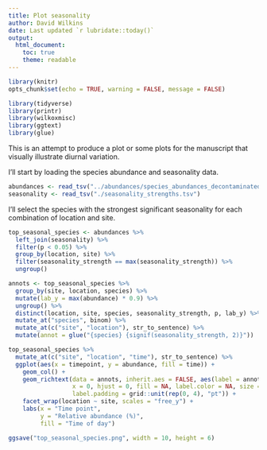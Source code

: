 ```yaml
---
title: Plot seasonality
author: David Wilkins
date: Last updated `r lubridate::today()`
output:
  html_document:
    toc: true
    theme: readable
---
```


```r
library(knitr)
opts_chunk$set(echo = TRUE, warning = FALSE, message = FALSE)
```

```r
library(tidyverse)
library(printr)
library(wilkoxmisc)
library(ggtext)
library(glue)
```

This is an attempt to produce a plot or some plots for the manuscript that
visually illustrate diurnal variation. 

I'll start by loading the species abundance and seasonality data.

```r
abundances <- read_tsv("../abundances/species_abundances_decontaminated.tsv")
seasonality <- read_tsv("./seasonality_strengths.tsv")
```

I'll select the species with the strongest significant seasonality for each
combination of location and site.

```r
top_seasonal_species <- abundances %>%
  left_join(seasonality) %>%
  filter(p < 0.05) %>%
  group_by(location, site) %>%
  filter(seasonality_strength == max(seasonality_strength)) %>%
  ungroup()

annots <- top_seasonal_species %>%
  group_by(site, location, species) %>%
  mutate(lab_y = max(abundance) * 0.9) %>%
  ungroup() %>%
  distinct(location, site, species, seasonality_strength, p, lab_y) %>%
  mutate_at("species", binom) %>%
  mutate_at(c("site", "location"), str_to_sentence) %>%
  mutate(annot = glue("{species} {signif(seasonality_strength, 2)}"))

top_seasonal_species %>%
  mutate_at(c("site", "location", "time"), str_to_sentence) %>%
  ggplot(aes(x = timepoint, y = abundance, fill = time)) +
    geom_col() +
    geom_richtext(data = annots, inherit.aes = FALSE, aes(label = annot, y = lab_y), 
                  x = 0, hjust = 0, fill = NA, label.color = NA, size = 2,
                  label.padding = grid::unit(rep(0, 4), "pt")) +
    facet_wrap(location ~ site, scales = "free_y") +
    labs(x = "Time point",
         y = "Relative abundance (%)",
         fill = "Time of day")

ggsave("top_seasonal_species.png", width = 10, height = 6)
```
